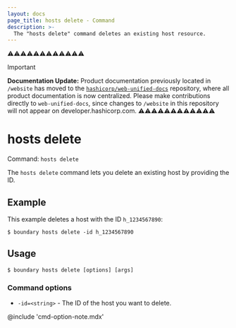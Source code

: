 ```yaml
---
layout: docs
page_title: hosts delete - Command
description: >-
  The "hosts delete" command deletes an existing host resource.
---
```


⚠️⚠️⚠️⚠️⚠️⚠️⚠️⚠️⚠️⚠️⚠️⚠️
> [!IMPORTANT]  
> **Documentation Update:** Product documentation previously located in `/website` has moved to the [`hashicorp/web-unified-docs`](https://github.com/hashicorp/web-unified-docs) repository, where all product documentation is now centralized. Please make contributions directly to `web-unified-docs`, since changes to `/website` in this repository will not appear on developer.hashicorp.com.
⚠️⚠️⚠️⚠️⚠️⚠️⚠️⚠️⚠️⚠️⚠️⚠️

# hosts delete

Command: `hosts delete`

The `hosts delete` command lets you delete an existing host by providing the ID.

## Example

This example deletes a host with the ID `h_1234567890`:

```shell-session
$ boundary hosts delete -id h_1234567890
```

## Usage

<CodeBlockConfig hideClipboard>

```shell-session
$ boundary hosts delete [options] [args]
```

</CodeBlockConfig>

### Command options

- `-id=<string>` - The ID of the host you want to delete.

@include 'cmd-option-note.mdx'